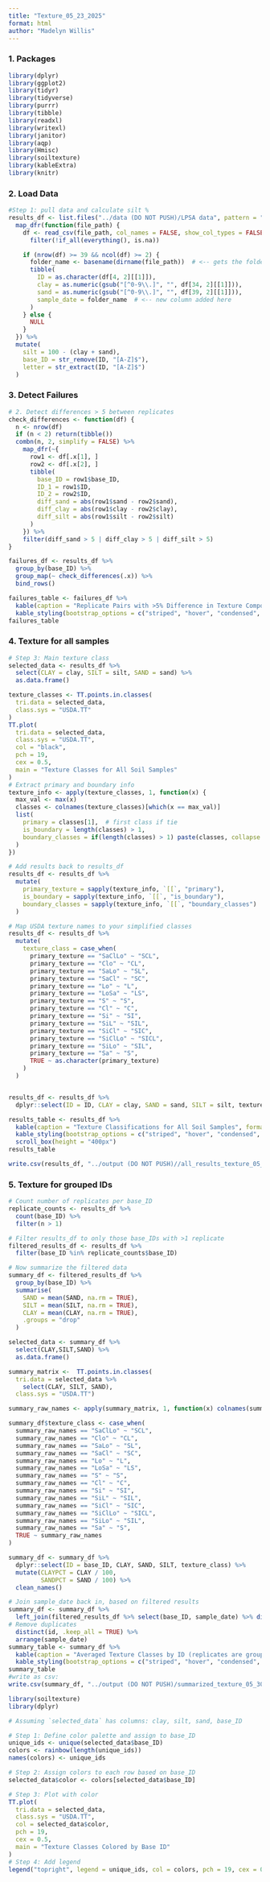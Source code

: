 ```yaml
---
title: "Texture_05_23_2025"
format: html
author: "Madelyn Willis"
---
```


### 1. Packages

```r
library(dplyr)
library(ggplot2)
library(tidyr)
library(tidyverse)
library(purrr)
library(tibble)
library(readxl)
library(writexl)
library(janitor)
library(aqp)
library(Hmisc)
library(soiltexture)
library(kableExtra)
library(knitr)
```

### 2. Load Data

```r

#Step 1: pull data and calculate silt %
results_df <- list.files("../data (DO NOT PUSH)/LPSA data", pattern = "\\.csv$", recursive = TRUE, full.names = TRUE) %>%
  map_dfr(function(file_path) {
    df <- read_csv(file_path, col_names = FALSE, show_col_types = FALSE) %>%
      filter(!if_all(everything(), is.na))

    if (nrow(df) >= 39 && ncol(df) >= 2) {
      folder_name <- basename(dirname(file_path))  # <-- gets the folder (date) name
      tibble(
        ID = as.character(df[4, 2][[1]]),
        clay = as.numeric(gsub("[^0-9\\.]", "", df[34, 2][[1]])),
        sand = as.numeric(gsub("[^0-9\\.]", "", df[39, 2][[1]])),
        sample_date = folder_name  # <-- new column added here
      )
    } else {
      NULL
    }
  }) %>%
  mutate(
    silt = 100 - (clay + sand),
    base_ID = str_remove(ID, "[A-Z]$"),
    letter = str_extract(ID, "[A-Z]$")
  )

```

### 3. Detect Failures

```r
# 2. Detect differences > 5 between replicates
check_differences <- function(df) {
  n <- nrow(df)
  if (n < 2) return(tibble())
  combn(n, 2, simplify = FALSE) %>%
    map_dfr(~{
      row1 <- df[.x[1], ]
      row2 <- df[.x[2], ]
      tibble(
        base_ID = row1$base_ID,
        ID_1 = row1$ID,
        ID_2 = row2$ID,
        diff_sand = abs(row1$sand - row2$sand),
        diff_clay = abs(row1$clay - row2$clay),
        diff_silt = abs(row1$silt - row2$silt)
      )
    }) %>%
    filter(diff_sand > 5 | diff_clay > 5 | diff_silt > 5)
}

failures_df <- results_df %>%
  group_by(base_ID) %>%
  group_map(~ check_differences(.x)) %>%
  bind_rows()

failures_table <- failures_df %>%
  kable(caption = "Replicate Pairs with >5% Difference in Texture Components", format = "html") %>%
  kable_styling(bootstrap_options = c("striped", "hover", "condensed", "responsive"))
failures_table


```

### 4. Texture for all samples

```r
# Step 3: Main texture class
selected_data <- results_df %>% 
  select(CLAY = clay, SILT = silt, SAND = sand) %>%
  as.data.frame()

texture_classes <- TT.points.in.classes(
  tri.data = selected_data,
  class.sys = "USDA.TT"
)
TT.plot(
  tri.data = selected_data,
  class.sys = "USDA.TT",
  col = "black",
  pch = 19,
  cex = 0.5,
  main = "Texture Classes for All Soil Samples"
)
# Extract primary and boundary info
texture_info <- apply(texture_classes, 1, function(x) {
  max_val <- max(x)
  classes <- colnames(texture_classes)[which(x == max_val)]
  list(
    primary = classes[1],  # first class if tie
    is_boundary = length(classes) > 1,
    boundary_classes = if(length(classes) > 1) paste(classes, collapse = " / ") else NA_character_
  )
})

# Add results back to results_df
results_df <- results_df %>%
  mutate(
    primary_texture = sapply(texture_info, `[[`, "primary"),
    is_boundary = sapply(texture_info, `[[`, "is_boundary"),
    boundary_classes = sapply(texture_info, `[[`, "boundary_classes")
  )

# Map USDA texture names to your simplified classes
results_df <- results_df %>%
  mutate(
    texture_class = case_when(
      primary_texture == "SaClLo" ~ "SCL",
      primary_texture == "Clo" ~ "CL",
      primary_texture == "SaLo" ~ "SL",
      primary_texture == "SaCl" ~ "SC",
      primary_texture == "Lo" ~ "L",
      primary_texture == "LoSa" ~ "LS",
      primary_texture == "S" ~ "S",
      primary_texture == "Cl" ~ "C",
      primary_texture == "Si" ~ "SI",
      primary_texture == "SiL" ~ "SIL",
      primary_texture == "SiCl" ~ "SIC",
      primary_texture == "SiClLo" ~ "SICL",
      primary_texture == "SiLo" ~ "SIL",
      primary_texture == "Sa" ~ "S",
      TRUE ~ as.character(primary_texture)
    )
  )


results_df <- results_df %>%
  dplyr::select(ID = ID, CLAY = clay, SAND = sand, SILT = silt, texture_class, is_boundary, boundary_classes, base_ID, sample_date) 

results_table <- results_df %>%
  kable(caption = "Texture Classifications for All Soil Samples", format = "html") %>%
  kable_styling(bootstrap_options = c("striped", "hover", "condensed", "responsive")) %>%
  scroll_box(height = "400px")
results_table

write.csv(results_df, "../output (DO NOT PUSH)//all_results_texture_05_23_2025.csv", row.names = FALSE)  # <-- include per-sample output too

```

### 5. Texture for grouped IDs

```r
# Count number of replicates per base_ID
replicate_counts <- results_df %>%
  count(base_ID) %>%
  filter(n > 1)

# Filter results_df to only those base_IDs with >1 replicate
filtered_results_df <- results_df %>%
  filter(base_ID %in% replicate_counts$base_ID)

# Now summarize the filtered data
summary_df <- filtered_results_df %>%
  group_by(base_ID) %>%
  summarise(
    SAND = mean(SAND, na.rm = TRUE),
    SILT = mean(SILT, na.rm = TRUE),
    CLAY = mean(CLAY, na.rm = TRUE),
    .groups = "drop"
  )

selected_data <- summary_df %>% 
  select(CLAY,SILT,SAND) %>%
  as.data.frame()

summary_matrix <-  TT.points.in.classes(
  tri.data = selected_data %>% 
    select(CLAY, SILT, SAND),
  class.sys = "USDA.TT")

summary_raw_names <- apply(summary_matrix, 1, function(x) colnames(summary_matrix)[which(x == 1)][1])

summary_df$texture_class <- case_when(
  summary_raw_names == "SaClLo" ~ "SCL",
  summary_raw_names == "Clo" ~ "CL",
  summary_raw_names == "SaLo" ~ "SL",
  summary_raw_names == "SaCl" ~ "SC",
  summary_raw_names == "Lo" ~ "L",
  summary_raw_names == "LoSa" ~ "LS",
  summary_raw_names == "S" ~ "S",
  summary_raw_names == "Cl" ~ "C",
  summary_raw_names == "Si" ~ "SI",
  summary_raw_names == "SiL" ~ "SIL",
  summary_raw_names == "SiCl" ~ "SIC",
  summary_raw_names == "SiClLo" ~ "SICL",
  summary_raw_names == "SiLo" ~ "SIL",
  summary_raw_names == "Sa" ~ "S",
  TRUE ~ summary_raw_names
)

summary_df <- summary_df %>%
  dplyr::select(ID = base_ID, CLAY, SAND, SILT, texture_class) %>%
  mutate(CLAYPCT = CLAY / 100,
         SANDPCT = SAND / 100) %>%
  clean_names()

# Join sample_date back in, based on filtered results
summary_df <- summary_df %>%
  left_join(filtered_results_df %>% select(base_ID, sample_date) %>% distinct(), by = c("id" = "base_ID")) %>%
# Remove duplicates
  distinct(id, .keep_all = TRUE) %>%
  arrange(sample_date)
summary_table <- summary_df %>%
  kable(caption = "Averaged Texture Classes by ID (replicates are grouped)", format = "html") %>%
  kable_styling(bootstrap_options = c("striped", "hover", "condensed", "responsive"))
summary_table
#write as csv:
write.csv(summary_df, "../output (DO NOT PUSH)/summarized_texture_05_30_2025.csv", row.names = FALSE)
```


```r
library(soiltexture)
library(dplyr)

# Assuming `selected_data` has columns: clay, silt, sand, base_ID

# Step 1: Define color palette and assign to base_ID
unique_ids <- unique(selected_data$base_ID)
colors <- rainbow(length(unique_ids))
names(colors) <- unique_ids

# Step 2: Assign colors to each row based on base_ID
selected_data$color <- colors[selected_data$base_ID]

# Step 3: Plot with color
TT.plot(
  tri.data = selected_data,
  class.sys = "USDA.TT",
  col = selected_data$color,
  pch = 19,
  cex = 0.5,
  main = "Texture Classes Colored by Base ID"
)
# Step 4: Add legend
legend("topright", legend = unique_ids, col = colors, pch = 19, cex = 0.6)

```

